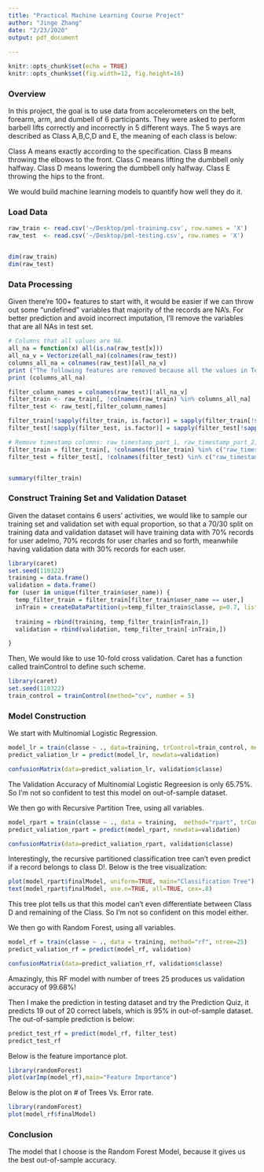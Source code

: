 ```yaml
---
title: "Practical Machine Learning Course Project"
author: "Jinge Zhang"
date: "2/23/2020"
output: pdf_document
  
---
```


```r
knitr::opts_chunk$set(echo = TRUE)
knitr::opts_chunk$set(fig.width=12, fig.height=16) 
```

### Overview

In this project, the goal is to use data from accelerometers on the belt, forearm, arm, and dumbell of 6 participants. They were asked to perform barbell lifts correctly and incorrectly in 5 different ways. The 5 ways are described as Class A,B,C,D and E, the meaning of each class is below:

Class A means exactly according to the specification.
Class B means throwing the elbows to the front.
Class C means lifting the dumbbell only halfway.
Class D means lowering the dumbbell only halfway.
Class E throwing the hips to the front.

We would build machine learning models to quantify how well they do it.

### Load Data
``` r
raw_train <- read.csv('~/Desktop/pml-training.csv', row.names = 'X')
raw_test  <- read.csv('~/Desktop/pml-testing.csv', row.names = 'X')


dim(raw_train)
dim(raw_test)

```

### Data Processing
Given there're 100+ features to start with, it would be easier if we can throw out some "undefined" variables that majority of the records are NA's.
For better prediction and avoid incorrect imputation, I'll remove the variables that are all NAs in test set.
``` r

# Columns that all values are NA.
all_na = function(x) all(is.na(raw_test[x]))
all_na_v = Vectorize(all_na)(colnames(raw_test))
columns_all_na = colnames(raw_test)[all_na_v]
print ("The following features are removed because all the values in Test Dataset are NAs...")
print (columns_all_na)

filter_column_names = colnames(raw_test)[!all_na_v]
filter_train <- raw_train[, !colnames(raw_train) %in% columns_all_na]
filter_test <- raw_test[,filter_column_names]

filter_train[!sapply(filter_train, is.factor)] = sapply(filter_train[!sapply(filter_train, is.factor)], as.numeric)
filter_test[!sapply(filter_test, is.factor)] = sapply(filter_test[!sapply(filter_test, is.factor)], as.numeric)

# Remove timestamp columns: raw_timestamp_part_1, raw_timestamp_part_2, cvtd_timestamp
filter_train = filter_train[, !colnames(filter_train) %in% c("raw_timestamp_part_1", "raw_timestamp_part_2", "cvtd_timestamp")]
filter_test = filter_test[, !colnames(filter_test) %in% c("raw_timestamp_part_1", "raw_timestamp_part_2", "cvtd_timestamp")]


summary(filter_train)
```

### Construct Training Set and Validation Dataset

Given the dataset contains 6 users' activities, we would like to sample our training set and validation set with equal proportion, so that a 70/30 split on training data and validation dataset will have training data with 70% records for user adelmo, 70% records for user charles and so forth, meanwhile having validation data with 30% records for each user.

``` r
library(caret)
set.seed(110322)
training = data.frame()
validation = data.frame()
for (user in unique(filter_train$user_name)) {
  temp_filter_train = filter_train[filter_train$user_name == user,]
  inTrain = createDataPartition(y=temp_filter_train$classe, p=0.7, list=FALSE)
  
  training = rbind(training, temp_filter_train[inTrain,])
  validation = rbind(validation, temp_filter_train[-inTrain,])

}
```

Then, We would like to use 10-fold cross validation. Caret has a function called trainControl to define such scheme.

``` r
library(caret)
set.seed(110322)
train_control = trainControl(method="cv", number = 5)

```

### Model Construction

We start with Multinomial Logistic Regression.

``` r
model_lr = train(classe ~ ., data=training, trControl=train_control, method="multinom")
predict_valiation_lr = predict(model_lr, newdata=validation)

confusionMatrix(data=predict_valiation_lr, validation$classe)
```

The Validation Accuracy of Multinomial Logistic Regreesion is only 65.75%. So I'm not so confident to test this model on out-of-sample dataset.

We then go with Recursive Partition Tree, using all variables.
``` r
model_rpart = train(classe ~ ., data = training,  method="rpart", trControl=train_control, control = list(maxdepth = 20))
predict_valiation_rpart = predict(model_rpart, newdata=validation)

confusionMatrix(data=predict_valiation_rpart, validation$classe)
```

Interestingly, the recursive partitioned classification tree can't even predict if a record belongs to class D!. Below is the tree visualization:

``` r
plot(model_rpart$finalModel, uniform=TRUE, main="Classification Tree")
text(model_rpart$finalModel, use.n=TRUE, all=TRUE, cex=.8)
```

This tree plot tells us that this model can't even differentiate between Class D and remaining of the Class. So I'm not so confident on this model either.

We then go with Random Forest, using all variables.

``` r
model_rf = train(classe ~ ., data = training, method="rf", ntree=25)
predict_valiation_rf = predict(model_rf, validation)

confusionMatrix(data=predict_valiation_rf, validation$classe)
```

Amazingly, this RF model with number of trees 25 produces us validation accuracy of 99.68%!

Then I make the prediction in testing dataset and try the Prediction Quiz, it predicts 19 out of 20 correct labels, which is 95% in out-of-sample dataset. The out-of-sample prediction is below:

``` r
predict_test_rf = predict(model_rf, filter_test)
predict_test_rf
```

Below is the feature importance plot.
```r
library(randomForest)
plot(varImp(model_rf),main="Feature Importance")
```

Below is the plot on # of Trees Vs. Error rate.
``` r
library(randomForest)
plot(model_rf$finalModel)

```

### Conclusion

The model that I choose is the Random Forest Model, because it gives us the best out-of-sample accuracy.